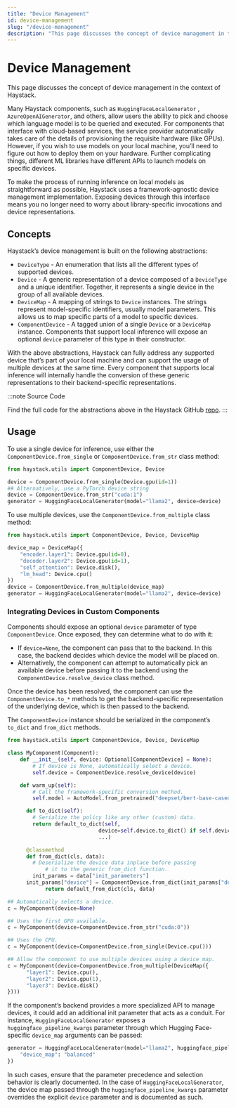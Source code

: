 ```yaml
---
title: "Device Management"
id: device-management
slug: "/device-management"
description: "This page discusses the concept of device management in the context of Haystack."
---
```


# Device Management

This page discusses the concept of device management in the context of Haystack.

Many Haystack components, such as `HuggingFaceLocalGenerator` , `AzureOpenAIGenerator`, and others, allow users the ability to pick and choose which language model is to be queried and executed. For components that interface with cloud-based services, the service provider automatically takes care of the details of provisioning the requisite hardware (like GPUs). However, if you wish to use models on your local machine, you’ll need to figure out how to deploy them on your hardware. Further complicating things, different ML libraries have different APIs to launch models on specific devices.

To make the process of running inference on local models as straightforward as possible, Haystack uses a framework-agnostic device management implementation. Exposing devices through this interface means you no longer need to worry about library-specific invocations and device representations.

## Concepts

Haystack’s device management is built on the following abstractions:

- `DeviceType`  - An enumeration that lists all the different types of supported devices.
- `Device`  - A generic representation of a device composed of a `DeviceType` and a unique identifier. Together, it represents a single device in the group of all available devices.
- `DeviceMap` - A mapping of strings to `Device` instances. The strings represent model-specific identifiers, usually model parameters. This allows us to map specific parts of a model to specific devices.
- `ComponentDevice` - A tagged union of a single `Device` or a `DeviceMap` instance. Components that support local inference will expose an optional `device` parameter of this type in their constructor.

With the above abstractions, Haystack can fully address any supported device that’s part of your local machine and can support the usage of multiple devices at the same time. Every component that supports local inference will internally handle the conversion of these generic representations to their backend-specific representations.

:::note
Source Code

Find the full code for the abstractions above in the Haystack GitHub [repo](https://github.com/deepset-ai/haystack/blob/6a776e672fb69cc4ee42df9039066200f1baf24e/haystack/utils/device.py).
:::

## Usage

To use a single device for inference, use either the `ComponentDevice.from_single` or `ComponentDevice.from_str` class method:

```python
from haystack.utils import ComponentDevice, Device

device = ComponentDevice.from_single(Device.gpu(id=1))
## Alternatively, use a PyTorch device string
device = ComponentDevice.from_str("cuda:1")
generator = HuggingFaceLocalGenerator(model="llama2", device=device)
```

To use multiple devices, use the `ComponentDevice.from_multiple` class method:

```python
from haystack.utils import ComponentDevice, Device, DeviceMap

device_map = DeviceMap({
	"encoder.layer1": Device.gpu(id=0),
	"decoder.layer2": Device.gpu(id=1),
	"self_attention": Device.disk(),
	"lm_head": Device.cpu()
})
device = ComponentDevice.from_multiple(device_map)
generator = HuggingFaceLocalGenerator(model="llama2", device=device)
```

### Integrating Devices in Custom Components

Components should expose an optional `device` parameter of type `ComponentDevice`.  Once exposed, they can determine what to do with it:

- If `device=None`, the component can pass that to the backend. In this case, the backend decides which device the model will be placed on.
- Alternatively, the component can attempt to automatically pick an available device before passing it to the backend using the `ComponentDevice.resolve_device` class method.

Once the device has been resolved, the component can use the `ComponentDevice.to_*` methods to get the backend-specific representation of the underlying device, which is then passed to the backend.

The `ComponentDevice` instance should be serialized in the component’s `to_dict` and `from_dict` methods.

```python
from haystack.utils import ComponentDevice, Device, DeviceMap

class MyComponent(Component):
    def __init__(self, device: Optional[ComponentDevice] = None):
        # If device is None, automatically select a device.
        self.device = ComponentDevice.resolve_device(device)

    def warm_up(self):
        # Call the framework-specific conversion method.
        self.model = AutoModel.from_pretrained("deepset/bert-base-cased-squad2", device=self.device.to_hf())

	  def to_dict(self):
	    # Serialize the policy like any other (custom) data.
	    return default_to_dict(self,
							 device=self.device.to_dict() if self.device else None,
							 ...)

	  @classmethod
	  def from_dict(cls, data):
	    # Deserialize the device data inplace before passing
			# it to the generic from_dict function.
	    init_params = data["init_parameters"]
      init_params["device"] = ComponentDevice.from_dict(init_params["device"])
			return default_from_dict(cls, data)

## Automatically selects a device.
c = MyComponent(device=None)

## Uses the first GPU available.
c = MyComponent(device=ComponentDevice.from_str("cuda:0"))

## Uses the CPU.
c = MyComponent(device=ComponentDevice.from_single(Device.cpu()))

## Allow the component to use multiple devices using a device map.
c = MyComponent(device=ComponentDevice.from_multiple(DeviceMap({
      "layer1": Device.cpu(),
      "layer2": Device.gpu(1),
      "layer3": Device.disk()
})))
```

If the component’s backend provides a more specialized API to manage devices, it could add an additional init parameter that acts as a conduit. For instance, `HuggingFaceLocalGenerator` exposes a `huggingface_pipeline_kwargs` parameter through which Hugging Face-specific `device_map`  arguments can be passed:

```python
generator = HuggingFaceLocalGenerator(model="llama2", huggingface_pipeline_kwargs={
	"device_map": "balanced"
})
```

In such cases, ensure that the parameter precedence and selection behavior is clearly documented. In the case of `HuggingFaceLocalGenerator`, the device map passed through the `huggingface_pipeline_kwargs` parameter overrides the explicit `device` parameter and is documented as such.
